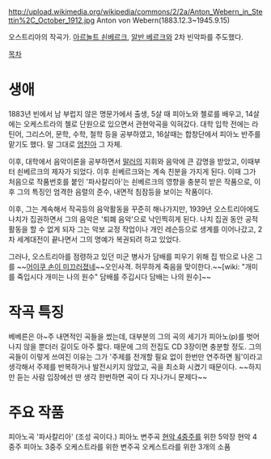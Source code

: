 http://upload.wikimedia.org/wikipedia/commons/2/2a/Anton_Webern_in_Stettin%2C_October_1912.jpg
Anton von Webern(1883.12.3~1945.9.15)

오스트리아의 작곡가. [[아르놀트 쇤베르크]], [[알반 베르크]]와 2차 빈악파를 주도했다.

[[목차]]

= 생애 =

1883년 빈에서 남 부럽지 않은 명문가에서 출생, 5살 때 피아노와 첼로를 배우고, 14살에는 오케스트라의 첼로 단원으로 있으면서 관현악곡을 익혀갔다. 대학 입학 전에는 라틴어, 그리스어, 문학, 수학, 철학 등을 공부하였고, 16살때는 합창단에서 피아노 반주를 맡기도 했다. 말 그대로 [[엄친아]] 그 자체.

이후, 대학에서 음악이론을 공부하면서 [[말러]]의 지휘와 음악에 큰 감명을 받았고, 이때부터 쇤베르크의 제자가 되었다. 이후 쇤베르크와는 계속 친분을 가지게 된다. 이때 그가 처음으로 작품번호를 붙인 '파사칼리아'는 쇤베르크의 영향을 충분히 받은 작품으로, 이후 그의 특징인 엄격한 음렬의 준수, 내면적 침잠등을 보이는 작품이다.

이후, 그는 계속해서 작곡등의 음악활동을 꾸준히 해나가지만, 1939년 오스트리아에도 나치가 집권하면서 그의 음악은 '퇴폐 음악'으로 낙인찍히게 된다. 나치 집권 동안 공적 활동을 할 수 없게 되자 그는 악보 교정 작업이나 개인 레슨등으로 생계를 이어나갔고, 2차 세계대전이 끝나면서 그의 명예가 복권되려 하고 있었다.

그러나, 오스트리아를 점령하고 있던 미군 병사가 담배를 피우기 위해 집 밖으로 나온 그를 ~~[[어이쿠 손이 미끄러졌네]]~~오인사격. 허무하게 죽음을 맞이한다.~~[wiki: "개미를 죽입시다 개미는 나의 원수" 담배를 주깁시다 담배는 나의 원수]~~

= 작곡 특징 =

베베른은 아~주 내면적인 곡들을 썼는데, 대부분의 그의 곡의 세기가 피아노(p)를 벗어나지 않을 뿐더러 길이도 아주 짧다. 때문에 그의 전집도 CD 3장이면 충분할 정도. 그의 곡들이 이렇게 쓰여진 이유는 그가 '주제를 전개할 필요 없이 한번만 연주하면 됨'이라고 생각해서 주제를 반복하거나 발전시키지 않았고, 곡을 최소화 시켰기 때문이다. ~~하지만 듣는 사람 입장에선 딴 생각 한번하면 곡이 다 지나가니 문제다~~

= 주요 작품 =
피아노곡 '파사칼리아' (조성 곡이다.)
피아노 변주곡
[[현악 4중주]]를 위한 5악장
현악 4중주
피아노 3중주
오케스트라를 위한 변주곡
오케스트라를 위한 3개의 소품
